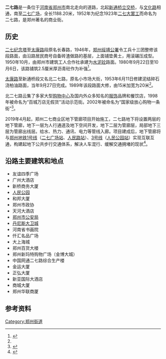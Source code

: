 {{Infobox China Road
|路牌类型 = Zhengzhou
|道路方向 = NS
|中文道路名称 = 二七路
|道路名称拼音 =ERQI LU
|图片 = Erqi Road 20190320.jpg
|图片说明 = 二七路南段（2019年3月）
|道路属性 = 商业街
|道路总长度 = 1.188
|车速限制 = 
|行车线数量 =
|所在地区 = [[郑州市|郑州市]]
|起点 = [[金水路|金水路]] ([[新通桥立交桥|新通桥立交桥]])
|终点 = [[二七广场|二七广场]]
|命名缘由= 纪念[[二七大罢工|二七大罢工]]
|道路旧名= 长春路、小市场大街
|路段主要建筑 = 广州大酒店<BR>[[人民公园_(郑州)|人民公园]]<BR>[[郑州市公安局|郑州市公安局]]<BR>[[丹尼斯大卫城|丹尼斯大卫城]]<BR>[[大上海城购物中心|大上海城购物中心]]<BR>[[郑州百货大楼|郑州百货大楼]]<BR>大商新玛特购物广场郑州总店<BR>郑州华联商厦<BR>[[二七纪念塔|二七纪念塔]]
}}

'''二七路'''是一条位于[[河南省|河南省]][[郑州市|郑州市]]南北走向的道路，北起[[新通桥立交桥|新通桥立交桥]]，与[[文化路_(郑州)|文化路]]相通，南至[[二七广场|二七广场]]，全长1188.20米，1952年为纪念1923年[[二七大罢工|二七大罢工]]而命名为二七路，是郑州著名的商业街。

== 历史 ==
[[二七纪念塔|二七纪念塔]]至[[太康路|太康路]]段原名长春路，1946年，[[郑州绥靖公署|郑州绥靖公署]]令工兵十三团整修该段路面，由沿路居民商号自备砖渣做路的基层，上面铺垫黄土，用滚碾压成型。1950年10月，由郑州市建筑工人合作社承建为[[混凝土|水泥砼]]路面。1980年9月22日至10月6日，该路铺筑2.5厘米厚沥青砼作为补强<ref name=erqilu>{{cite book |author1=郑州市地方史志编纂委员会 |title=郑州市志-第三分册 |publisher=中州古籍出版社 |location=郑州 |url=http://222.143.51.22/BookRead.aspx?bookid=201306070003 |accessdate=2019-06-27 |archive-date=2020-03-21 |archive-url=https://web.archive.org/web/20200321005225/http://222.143.51.22/BookRead.aspx?BookID=201306070003 |dead-url=yes }}</ref>。

[[太康路|太康路]]至新通桥段又名北二七路，原名小市场大街，1953年6月11日修建泥结碎石浇柏油路面，当年9月27日完成。1989年该段路面大修，由15米加宽为20米<ref name=erqilu />。

北二七路云集了多家大型[[购物中心|购物中心]]及国内外众多知名的[[服饰|服饰]]品牌和餐饮店，1998年被命名为“百城万店无假货”活动示范街。2002年被命名为“国家级放心购物一条街”<ref>{{cite book |author1=《郑州市金水区志》编纂委员会 |title=郑州市金水区志（1991-2002） |publisher=中州古籍出版社 |location=郑州 |url=http://222.143.51.22/BookRead.aspx?bookid=201508280006 }}{{Dead link}}</ref>。

2019年4月起，郑州二七商业区地下管廊项目开始施工，二七路地下将设置两层的地下管廊，地下一层为人行通道及地下空间开发，地下二层为管廊层，局部地下三层为管廊出线层。给水、热力、通讯、电力等管线入廊。项目建成后，地下管廊将与[[郑州地铁1号线|郑州地铁1号线]]（[[二七广场站|二七广场站]]、[[人民路站_(郑州)|人民路站]]）、[[郑州地铁3号线|3号线]]（[[人民公园站_(郑州)|人民公园站]]）实现互联互通，构建起地下公共步行交通体系，解决人车混行、缓解交通拥堵的现状<ref>{{cite news |title=郑州地下二七商圈本月施工2022年7月恢复交通 |url=https://news.dahe.cn/2019/04-02/467765.html |accessdate=2019-06-27 |work=大河网 |date=2019-04-02 |archive-date=2019-06-27 |archive-url=https://web.archive.org/web/20190627132852/https://news.dahe.cn/2019/04-02/467765.html |dead-url=no }}</ref>。

== 沿路主要建筑和地点 ==
* 友谊四季广场
* 广州大酒店
* 新桥商务大厦
* [[人民公园_(郑州)|人民公园]]
* 和邦大厦
* 郑州市政协
* 天河大酒店
* [[郑州市公安局|郑州市公安局]]
* [[丹尼斯大卫城|丹尼斯大卫城]]
* 河南省书画院
* 仟汇名品广场
* 大上海城
* 郑州百货大楼
* 郑州新玛特购物广场（金博大城）
* 中国网通二七路综合生产楼
* 金运大厦
* 正弘大厦
* 新亚国际大酒店
* 商城大厦
* 郑州华联商厦

== 参考资料 ==
{{reflist}}
{{郑州商业街}}
[[Category:郑州街道|Category:郑州街道]]